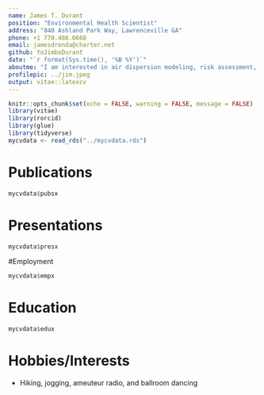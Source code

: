 ```yaml
---
name: James T. Durant
position: "Environmental Health Scientist"
address: "840 Ashland Park Way, Lawrenceville GA"
phone: +1 770.488.0668
email: jamesdrenda@charter.net
github: YoJimboDurant
date: "`r format(Sys.time(), '%B %Y')`"
aboutme: "I am interested in air dispersion modeling, risk assessment, and environmental statistics. I currently am the acting branch associate director for science for the western branch of ATSDR's Division of Communinity Health Investigations."
profilepic: ../jim.jpeg
output: vitae::latexcv
---
```



\raggedright


```r
knitr::opts_chunk$set(echo = FALSE, warning = FALSE, message = FALSE)
library(vitae)
library(rorcid)
library(glue)
library(tidyverse)
mycvdata <- read_rds("../mycvdata.rds")
```



# Publications
```r
mycvdata$pubsx

```

# Presentations

```r
mycvdata$presx
```

#Employment
```r
mycvdata$empx

```


# Education

```r
mycvdata$edux
```



# Hobbies/Interests

 * Hiking, jogging, ameuteur radio, and ballroom dancing


